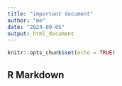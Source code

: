 ```yaml
---
title: "important document"
author: "me"
date: "2024-09-05"
output: html_document
---
```


```r
knitr::opts_chunk$set(echo = TRUE)
```

## R Markdown
